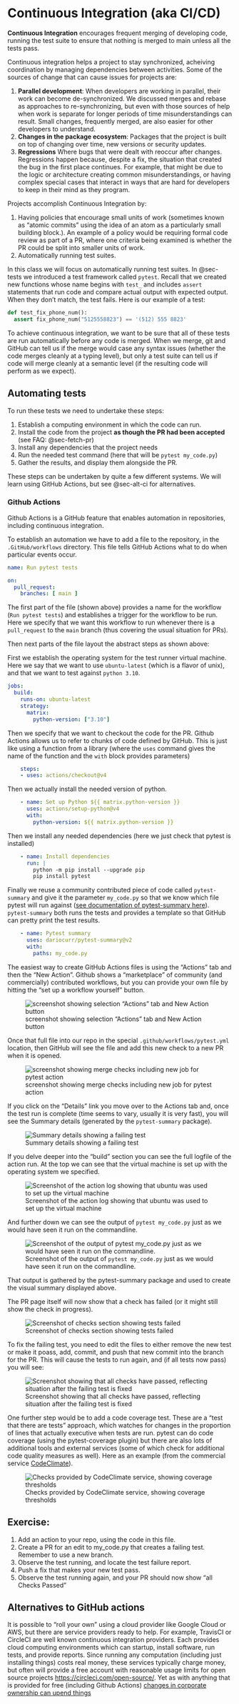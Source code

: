 # Continuous Integration (aka CI/CD) {#sec-ci}

**Continuous Integration** encourages frequent merging of developing code, running the test suite to ensure that nothing is merged to main unless all the tests pass. 

Continuous integration helps a project to stay synchronized, acheiving coordination by managing dependencies between activities.  Some of the sources of change that can cause issues for projects are:

1. **Parallel development**:  When developers are working in parallel, their work can become de-synchronized.  We discussed merges and rebase as approaches to re-synchronizing, but even with those sources of help when work is separate for longer periods of time misunderstandings can result.  Small changes, frequently merged, are also easier for other developers to understand.
2. **Changes in the package ecosystem**: Packages that the project is built on top of changing over time, new versions or security updates.
3. **Regressions** Where bugs that were dealt with reoccur after changes. Regressions happen because, despite a fix, the situation that created the bug in the first place continues. For example, that might be due to the logic or architecture creating common misunderstandings, or having complex special cases that interact in ways that are hard for developers to keep in their mind as they program.

Projects accomplish Continuous Integration by:

1. Having policies that encourage small units of work (sometimes known as "atomic commits" using the idea of an atom as a particularly small building block.).  An example of a policy would be requiring formal code review as part of a PR, where one criteria being examined is whether the PR could be split into smaller units of work.
2. Automatically running test suites.

In this class we will focus on automatically running test suites. In @sec-tests we introduced a test framework called `pytest`. Recall that we created new functions whose name begins with `test_` and includes `assert` statements that run code and compare actual output with expected output. When they don't match, the test fails.  Here is our example of a test:

```python
def test_fix_phone_num():
  assert fix_phone_num("5125558823") == '(512) 555 8823'
```

To achieve continuous integration, we want to be sure that all of these tests are run automatically before any code is merged. When we merge, git and GitHub can tell us if the merge would case any syntax issues (whether the code merges cleanly at a typing level), but only a test suite can tell us if code will merge cleanly at a semantic level (if the resulting code will perform as we expect).

## Automating tests

To run these tests we need to undertake these steps:

1. Establish a computing environment in which the code can run.
2. Install the code from the project **as though the PR had been accepted**  (see FAQ: @sec-fetch-pr)
2. Install any dependencies that the project needs
3. Run the needed test command (here that will be `pytest my_code.py`)
4. Gather the results, and display them alongside the PR.

These steps can be undertaken by quite a few different systems. We will learn using GitHub Actions, but see @sec-alt-ci for alternatives. 

### Github Actions

Github Actions is a GitHub feature that enables automation in repositories, including continuous integration.

To establish an automation we have to add a file to the repository, in the `.GitHub/workflows` directory. This file tells GitHub Actions what to do when particular events occur.

```yaml
name: Run pytest tests

on: 
  pull_request:
    branches: [ main ]
```

The first part of the file (shown above) provides a name for the workflow (`Run pytest tests`) and establishes a trigger for the workflow to be run.  Here we specify that we want this workflow to run whenever there is a `pull_request` to the `main` branch (thus covering the usual situation for PRs).

Then next parts of the file layout the abstract steps as shown above:

First we establish the operating system for the test runner virtual machine.  Here we say that we want to use `ubuntu-latest` (which is a flavor of unix), and that we want to test against `python 3.10`.

```yaml
jobs:
  build:
    runs-on: ubuntu-latest
    strategy:
      matrix:
        python-version: ["3.10"]
```

Then we specify that we want to checkout the code for the PR. Github Actions allows us to refer to chunks of code defined by GitHub. This is just like using a function from a library (where the `uses` command gives the name of the function and the `with` block provides parameters)

```yaml
    steps:
    - uses: actions/checkout@v4
```

Then we actually install the needed version of python.

```yaml
    - name: Set up Python ${{ matrix.python-version }}
      uses: actions/setup-python@v4
      with:
        python-version: ${{ matrix.python-version }}
```

Then we install any needed dependencies (here we just check that pytest is installed)

```yaml
    - name: Install dependencies
      run: |
        python -m pip install --upgrade pip
        pip install pytest
```

Finally we reuse a community contributed piece of code called `pytest-summary` and give it the parameter `my_code.py` so that we know which file pytest will run against ([see documentation of pytest-summary here](https://dariocurr.medium.com/show-a-helpful-pytest-summary-on-github-actions-2351faa92fe)).  `pytest-summary` both runs the tests and provides a template so that GitHub can pretty print the test results.

```yaml
    - name: Pytest summary
      uses: dariocurr/pytest-summary@v2
      with:
        paths: my_code.py
```

The easiest way to create GitHub Actions files is using the "Actions" tab and then the "New Action". Github shows a "marketplace" of community (and commercially) contributed workflows, but you can provide your own file by hitting the "set up a workflow yourself" button.

![screenshot showing selection "Actions" tab and New Action button](continuous_integration_files/new_github_action.png)

Once that full file into our repo in the special `.github/workflows/pytest.yml` location, then GitHub will see the file and add this new check to a new PR when it is opened.

![screenshot showing merge checks including new job for pytest action](continuous_integration_files/queued_pytest_check.png)

If you click on the "Details" link you move over to the Actions tab and, once the test run is complete (time seems to vary, usually it is very fast), you will see the Summary details (generated by the `pytest-summary` package).

![Summary details showing a failing test](continuous_integration_files/pytest_summary_output.png)

If you delve deeper into the "build" section you can see the full logfile of the action run.  At the top we can see that the virtual machine is set up with the operating system we specified.

![Screenshot of the action log showing that ubuntu was used to set up the virtual machine](continuous_integration_files/action_log_top.png)

And further down we can see the output of `pytest my_code.py` just as we would have seen it run on the commandline.

![Screenshot of the output of `pytest my_code.py` just as we would have seen it run on the commandline.](continuous_integration_files/action_log_pytest.png)

That output is gathered by the pytest-summary package and used to create the visual summary displayed above.

The PR page itself will now show that a check has failed (or it might still show the check in progress).  

![Screenshot of checks section showing tests failed](continuous_integration_files/test_failed.png)

To fix the failing test, you need to edit the files to either remove the new test or make it poass, add, commit, and push that new commit into the branch for the PR.  This will cause the tests to run again, and (if all tests now pass) you will see:

![Screenshot showing that all checks have passed, reflecting situation after the failing test is fixed](continuous_integration_files/all_tests_pass.png)

One further step would be to add a code coverage test. These are a "test that there are tests" approach, which watches for changes in the proportion of lines that actually executive when tests are run.  pytest can do code coverage (using the pytest-coverage plugin) but there are also lots of additional tools and external services (some of which check for additional code quality measures as well).  Here as an example (from the commercial service [CodeClimate](https://docs.codeclimate.com/docs/workflow)).

![Checks provided by CodeClimate service, showing coverage thresholds](continuous_integration_files/code_climate_coverage.png)

## Exercise:

1. Add an action to your repo, using the code in this file.
2. Create a PR for an edit to my_code.py that creates a failing test.  Remember to use a new branch.
3. Observe the test running, and locate the test failure report.
4. Push a fix that makes your new test pass.
5. Observe the test running again, and your PR should now show "all Checks Passed"

## Alternatives to GitHub actions {#sec-alt-ci}

It is possible to "roll your own" using a cloud provider like Google Cloud or AWS, but there are service providers ready to help.  For example, TravisCI or CircleCI are well known continuous integration providers. Each provides cloud computing environments which can startup, install software, run tests, and provide reports. Since running any computation (including just installing things) costs real money, these services typically charge money, but often will provide a free account with reasonable usage limits for open source projects [https://circleci.com/open-source/](https://circleci.com/open-source/). Yet as with anything that is provided for free (including Github Actions) [changes in corporate ownership can upend things](https://earthly.dev/blog/migrating-from-travis/) 

